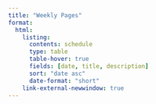 ```yaml
---
title: "Weekly Pages"
format: 
  html:
    listing: 
      contents: schedule
      type: table
      table-hover: true
      fields: [date, title, description]
      sort: "date asc"
      date-format: "short"
    link-external-newwindow: true
---
```

